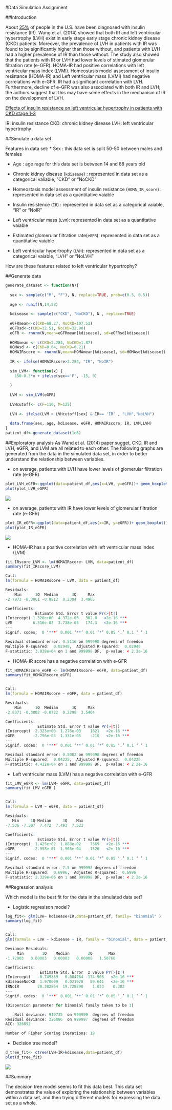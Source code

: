#Data Simulation Assignment

##Introduction

About [25%](http://www.rightdiagnosis.com/i/insulin_resistance/stats-country.htm) of people in the U.S. have been diagnosed with insulin resistance (IR). Wang et al. (2014) showed that both IR and left ventricular hypertrophy (LVH) exist in early stage early stage chronic kidney disease (CKD) patients. Moreover, the prevalence of LVH in patients with IR was found to be significantly higher than those without, and patients with LVH had a higher prevalence of IR than those without. The study also showed that the patients with IR or LVH had lower levels of stimated glomerular filtration rate (e-GFR). HOMA-IR had positive correlations with left ventricular mass index (LVMI). Homeostasis  model  assessment  of  insulin  resistance (HOMA-IR)  and Left ventricular mass (LVMI) had negative correlations with e-GFR. IR had a significant correlation with LVH. Furthermore, decline of e-GFR was also associated with both IR and LVH; the authors suggest that this may have some effects in the mechanism of IR on the development of LVH.

[Effects of insulin resistance on left ventricular hypertrophy in patients with CKD stage 1-3](http://www.ncbi.nlm.nih.gov/pubmed/24839054)

IR: insulin resistance
CKD: chronic kidney disease
LVH: left ventricular hypertrophy

##Simulate a data set

Features in data set:
* Sex : this data set is split 50-50 between males and females

* Age : age rage for this data set is between 14 and 88 years old

* Chronic kidney disease (`kdisease`) : represented in data set as a categorical valiable, "CKD" or "NoCKD"

* Homeostasis  model  assessment  of  insulin  resistance (`HOMA_IR_score`) : represented in data set as a quantitative vaiable  

* Insulin resistence (`IR`) : represented in data set as a categorical vaiable, "IR" or "NoIR"

* Left ventricular mass (`LVM`): represented in data set as a quantitative vaiable 

* Estimated glomerular filtration rate(`eGFR`): represented in data set as a quantitative vaiable  

* Left ventricular hypertrophy (`LVH`): represented in data set as a categorical vaiable, "LVH" or "NoLVH"

How are these features related to left ventricular hypertrophy?

##Generate data
```r
generate_dataset <- function(N){ 
  
  sex <- sample(c("M", "F"), N, replace=TRUE, prob=c(0.5, 0.5))
  
  age <- runif(N,14,88)
  
  kdisease <- sample(c("CKD", "NoCKD"), N , replace=TRUE)
  
  eGFRmean<-c(CKD=68.27, NoCKD=107.51)
  eGFRsd<-c(CKD=32.51, NoCKD=32.90)
  eGFR <- rnorm(N,mean=eGFRmean[kdisease], sd=eGFRsd[kdisease])
  
  HOMAmean <- c(CKD=2.284, NoCKD=1.87)  
  HOMAsd <- c(CKD=0.64, NoCKD=0.21)
  HOMAIRscore <- rnorm(N,mean=HOMAmean[kdisease], sd=HOMAsd[kdisease])
  
  IR <- ifelse(HOMAIRscore>2.284, "IR", "NoIR")
  
  sim_LVM<- function(x) { 
    150-0.3*x + ifelse(sex=='F', -15, 0)
    
  }
  
  LVM <- sim_LVM(eGFR)
  
  LVHcutoff<- c(F=110, M=125)
  
  LVH <- ifelse(LVM > LVHcutoff[sex] & IR== 'IR' , "LVH","NoLVH")
  
  data.frame(sex, age, kdisease, eGFR, HOMAIRscore, IR, LVM,LVH)     
}
patient_df<-generate_dataset(1e6)
```

##Exploratory analysis
As Wand et al. (2014) paper sugget, CKD, IR and LVH, eGFR, and LVM are all related to each other. The following graphs are generated from the data in the simulated data set, in order to better understand the relationship between variables. 

* on average, patients with LVH have lower levels of glomerular filtration rate (e-GFR) 
```r
plot_LVH_eGFR<-ggplot(data=patient_df,aes(x=LVH, y=eGFR))+ geom_boxplot()
plot(plot_LVH_eGFR)
```
![](plot_LVH_eGFR.png)



* on average, patients with IR have lower levels of glomerular filtration rate (e-GFR)
```r
plot_IR_eGFR<-ggplot(data=patient_df,aes(x=IR, y=eGFR))+ geom_boxplot()
plot(plot_IR_eGFR)
```
![](plot_IR_eGFR.png)



* HOMA-IR has a positive correlation with left ventricular mass index (LVM)
```r
fit_IRscore_LVM <- lm(HOMAIRscore~ LVM, data=patient_df)
summary(fit_IRscore_LVM)
```
```r
Call:
lm(formula = HOMAIRscore ~ LVM, data = patient_df)

Residuals:
    Min      1Q  Median      3Q     Max 
-2.7973 -0.3061 -0.0812  0.2304  3.4905 

Coefficients:
             Estimate Std. Error t value Pr(>|t|)    
(Intercept) 1.320e+00  4.372e-03   302.0   <2e-16 ***
LVM         6.516e-03  3.738e-05   174.3   <2e-16 ***
---
Signif. codes:  0 ‘***’ 0.001 ‘**’ 0.01 ‘*’ 0.05 ‘.’ 0.1 ‘ ’ 1

Residual standard error: 0.5116 on 999998 degrees of freedom
Multiple R-squared:  0.02948,  Adjusted R-squared:  0.02948 
F-statistic: 3.038e+04 on 1 and 999998 DF,  p-value: < 2.2e-16
```


* HOMA-IR score has a negative correlation with e-GFR
```r
fit_HOMAIRscore_eGFR <- lm(HOMAIRscore~ eGFR, data=patient_df)
summary(fit_HOMAIRscore_eGFR)
```
```r

Call:
lm(formula = HOMAIRscore ~ eGFR, data = patient_df)

Residuals:
    Min      1Q  Median      3Q     Max 
-2.8371 -0.3002 -0.0722  0.2298  3.5404 

Coefficients:
              Estimate Std. Error t value Pr(>|t|)    
(Intercept)  2.323e+00  1.276e-03    1821   <2e-16 ***
eGFR        -2.796e-03  1.331e-05    -210   <2e-16 ***
---
Signif. codes:  0 ‘***’ 0.001 ‘**’ 0.01 ‘*’ 0.05 ‘.’ 0.1 ‘ ’ 1

Residual standard error: 0.5082 on 999998 degrees of freedom
Multiple R-squared:  0.04225,  Adjusted R-squared:  0.04225 
F-statistic: 4.412e+04 on 1 and 999998 DF,  p-value: < 2.2e-16
```



* Left ventricular mass (LVM) has a negative correlation with e-GFR
```r
fit_LMV_eGFR <- lm(LVM~ eGFR, data=patient_df)
summary(fit_LMV_eGFR )
```
```r

Call:
lm(formula = LVM ~ eGFR, data = patient_df)

Residuals:
   Min     1Q Median     3Q    Max 
-7.536 -7.507  7.472  7.493  7.523 

Coefficients:
              Estimate Std. Error t value Pr(>|t|)    
(Intercept)  1.425e+02  1.883e-02    7569   <2e-16 ***
eGFR        -2.998e-01  1.965e-04   -1526   <2e-16 ***
---
Signif. codes:  0 ‘***’ 0.001 ‘**’ 0.01 ‘*’ 0.05 ‘.’ 0.1 ‘ ’ 1

Residual standard error: 7.5 on 999998 degrees of freedom
Multiple R-squared:  0.6996,  Adjusted R-squared:  0.6996 
F-statistic: 2.329e+06 on 1 and 999998 DF,  p-value: < 2.2e-16
```





##Regression analysis

Which model is the best fit for the data in the simulated data set?

* Logistic regresison model?
```r
log_fit<- glm(LVH~ kdisease+IR,data=patient_df, family= "binomial" )
summary(log_fit)
```
```r

Call:
glm(formula = LVH ~ kdisease + IR, family = "binomial", data = patient_df)

Deviance Residuals: 
     Min        1Q    Median        3Q       Max  
-1.72003   0.00003   0.00003   0.00008   1.50760  

Coefficients:
               Estimate Std. Error  z value Pr(>|z|)    
(Intercept)   -0.749359   0.004284 -174.906   <2e-16 ***
kdiseaseNoCKD  1.970090   0.021978   89.641   <2e-16 ***
IRNoIR        20.382864  19.728290    1.033    0.302    
---
Signif. codes:  0 ‘***’ 0.001 ‘**’ 0.01 ‘*’ 0.05 ‘.’ 0.1 ‘ ’ 1

(Dispersion parameter for binomial family taken to be 1)

    Null deviance: 919735  on 999999  degrees of freedom
Residual deviance: 326886  on 999997  degrees of freedom
AIC: 326892

Number of Fisher Scoring iterations: 19
```

* Decision tree model?
```r
d_tree_fit<- ctree(LVH~IR+kdisease,data=patient_df)
plot(d_tree_fit)
```
![](d_tree.png)




##Summary

The decision tree model seems to fit this data best. This data set demonstrates the value of exploring the relationship between variables within a data set, and then trying different models for expressing the data set as a whole.
